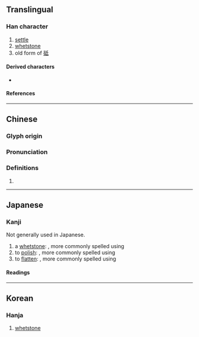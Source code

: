 {{also|底}}
{{character info/new}}
==Translingual==

===Han character===
{{Han char|rn=27|rad=厂|as=05|sn=7|four=71242|canj=MHPM|ids=⿸厂氐}}

# [[settle]]
# [[whetstone]]
# old form of [[砥]]

====Derived characters====
* {{l|mul|[[𬢬]], [[𦰘]]}}

====References====
{{Han ref|kx=0160.400|dkj=02918|dj=0367.240|hdz=10070.050|uh=538E}}

----

==Chinese==
{{zh-forms}}

===Glyph origin===
{{Han etym}}

===Pronunciation===
{{zh-pron
|m=dǐ
|c=zi2
|mn=
|mc=y
|oc=y
|cat=
}}

===Definitions===
{{zh-hanzi}}

# {{rfdef|zh}}

----

==Japanese==

===Kanji===
{{ja-kanji|grade=uc|rs=厂05}}

Not generally used in Japanese.

# a [[whetstone]]: {{l|ja|と|tr=''to''}}, more commonly spelled using {{l|ja|砥}}
# to [[polish]]: {{l|ja|みがく|tr=''migaku''}}, more commonly spelled using {{l|ja|磨}}
# to [[flatten]]: {{l|ja|たいら}}{{l|ja|に}}{{l|ja|する|tr=''taira ni suru''}}, more commonly spelled using {{l|ja|平}}

====Readings====
{{ja-readings
|on=[[し]] (shi), [[とう]] (tō), [[てい]] (tei), [[ち]] (chi)
|kun=[[と]] (to), [[みがく]] (migaku), [[たいら]][[に]][[する]] (taira ni suru)
}}

----

==Korean==

===Hanja===
{{ko-hanja|hangeul=지|rv=ji|mr=chi}}

# [[whetstone]]
